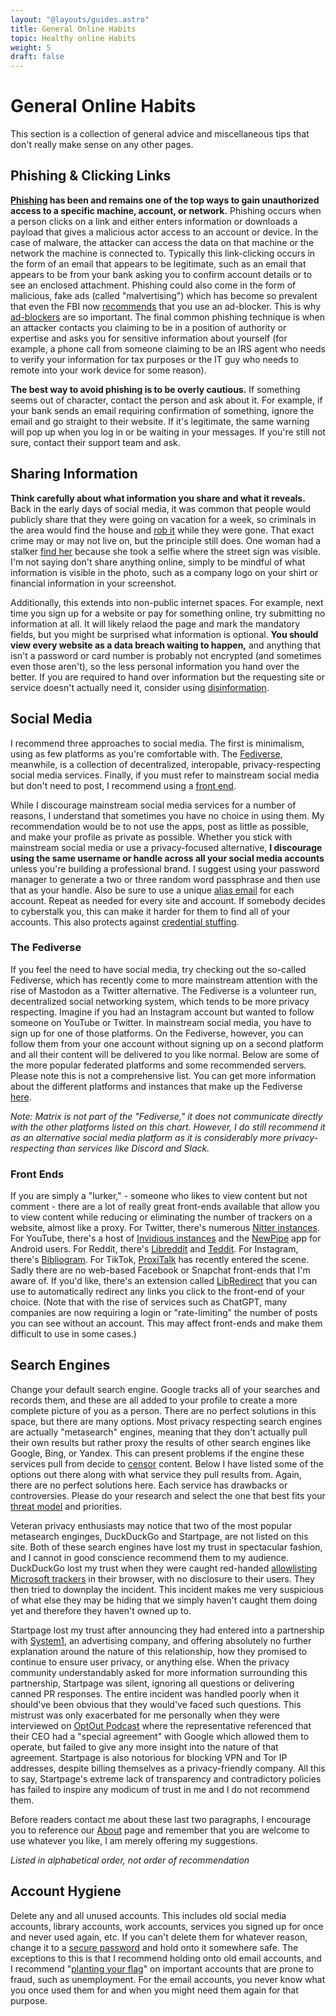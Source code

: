 ```yaml
---
layout: "@layouts/guides.astro"
title: General Online Habits
topic: Healthy online Habits
weight: 5
draft: false
---
```



# General Online Habits

This section is a collection of general advice and miscellaneous tips that don't really make sense on any other pages.

## Phishing & Clicking Links

**[Phishing](https://en.wikipedia.org/wiki/Phishing) has been and remains one of the top ways to gain unauthorized access to a specific machine, account, or network.** Phishing occurs when a person clicks on a link and either enters information or downloads a payload that gives a malicious actor access to an account or device. In the case of malware, the attacker can access the data on that machine or the network the machine is connected to. Typically this link-clicking occurs in the form of an email that appears to be legitimate, such as an email that appears to be from your bank asking you to confirm account details or to see an enclosed attachment. Phishing could also come in the form of malicious, fake ads (called "malvertising") which has become so prevalent that even the FBI now [recommends](https://techcrunch.com/2022/12/22/fbi-ad-blocker/) that you use an ad-blocker. This is why [ad-blockers](/guides/most-important/browser) are so important. The final common phishing technique is when an attacker contacts you claiming to be in a position of authority or expertise and asks you for sensitive information about yourself (for example, a phone call from someone claiming to be an IRS agent who needs to verify your information for tax purposes or the IT guy who needs to remote into your work device for some reason).

**The best way to avoid phishing is to be overly cautious.** If something seems out of character, contact the person and ask about it. For example, if your bank sends an email requiring confirmation of something, ignore the email and go straight to their website. If it's legitimate, the same warning will pop up when you log in or be waiting in your messages. If you're still not sure, contact their support team and ask.

## Sharing Information

**Think carefully about what information you share and what it reveals.** Back in the early days of social media, it was common that people would publicly share that they were going on vacation for a week, so criminals in the area would find the house and [rob it](https://www.zdnet.com/article/infographic-80-of-robbers-check-twitter-facebook-google-street-view/) while they were gone. That exact crime may or may not live on, but the principle still does. One woman had a stalker [find her](https://www.bbc.com/news/world-asia-50000234) because she took a selfie where the street sign was visible. I'm not saying don't share anything online, simply to be mindful of what information is visible in the photo, such as a company logo on your shirt or financial information in your screenshot.

Additionally, this extends into non-public internet spaces. For example, next time you sign up for a website or pay for something online, try submitting no information at all. It will likely relaod the page and mark the mandatory fields, but you might be surprised what information is optional. **You should view every website as a data breach waiting to happen,** and anything that isn't a password or card number is probably not encrypted (and sometimes even those aren't), so the less personal information you hand over the better. If you are required to hand over information but the requesting site or service doesn't actually need it, consider using [disinformation](/guides/less-important/disinformation).

## Social Media

I recommend three approaches to social media. The first is minimalism, using as few platforms as you're comfortable with. The [Fediverse](#the-fediverse), meanwhile, is a collection of decentralized, interopable, privacy-respecting social media services. Finally, if you must refer to mainstream social media but don't need to post, I recommend using a [front end](#front-ends).

While I discourage mainstream social media services for a number of reasons, I understand that sometimes you have no choice in using them. My recommendation would be to not use the apps, post as little as possible, and make your profile as private as possible. Whether you stick with mainstream social media or use a privacy-focused alternative, **I discourage using the same username or handle across all your social media accounts** unless you're building a professional brand. I suggest using your password manager to generate a two or three random word passphrase and then use that as your handle. Also be sure to use a unique [alias email](/guides/moderately-important/email-aliasing) for each account. Repeat as needed for every site and account. If somebody decides to cyberstalk you, this can make it harder for them to find all of your accounts. This also protects against [credential stuffing](https://owasp.org/www-community/attacks/Credential_stuffing).

### The Fediverse

If you feel the need to have social media, try checking out the so-called Fediverse, which has recently come to more mainstream attention with the rise of Mastodon as a Twitter alternative. The Fediverse is a volunteer run, decentralized social networking system, which tends to be more privacy respecting. Imagine if you had an Instagram account but wanted to follow someone on YouTube or Twitter. In mainstream social media, you have to sign up for one of those platforms. On the Fediverse, however, you can follow them from your one account without signing up on a second platform and all their content will be delivered to you like normal. Below are some of the more popular federated platforms and some recommended servers. Please note this is not a comprehensive list. You can get more information about the different platforms and instances that make up the Fediverse [here](https://fediverse.party/).

<Criterias data={chart2Data} />

_Note: Matrix is not part of the "Fediverse," it does not communicate directly with the other platforms listed on this chart. However, I do still recommend it as an alternative social media platform as it is considerably more privacy-respecting than services like Discord and Slack._

### Front Ends

If you are simply a "lurker," - someone who likes to view content but not comment - there are a lot of really great front-ends available that allow you to view content while reducing or eliminating the number of trackers on a website, almost like a proxy. For Twitter, there's numerous [Nitter instances](https://github.com/zedeus/nitter/wiki/Instances). For YouTube, there's a host of [Invidious instances](https://redirect.invidious.io/) and the [NewPipe](https://newpipe.net/) app for Android users. For Reddit, there's [Libreddit](https://github.com/spikecodes/libreddit) and [Teddit](https://codeberg.org/teddit/teddit). For Instagram, there's [Bibliogram](https://git.sr.ht/~cadence/bibliogram-docs/tree/master/docs/Instances.md). For TikTok, [ProxiTalk](https://proxitok.pabloferreiro.es/) has recently entered the scene. Sadly there are no web-based Facebook or Snapchat front-ends that I'm aware of. If you'd like, there's an extension called [LibRedirect](https://github.com/libredirect/LibRedirect) that you can use to automatically redirect any links you click to the front-end of your choice. (Note that with the rise of services such as ChatGPT, many companies are now requiring a login or "rate-limiting" the number of posts you can see without an account. This may affect front-ends and make them difficult to use in some cases.)


## Search Engines

Change your default search engine. Google tracks all of your searches and records them, and these are all added to your profile to create a more complete picture of you as a person. There are no perfect solutions in this space, but there are many options. Most privacy respecting search engines are actually "metasearch" engines, meaning that they don't actually pull their own results but rather proxy the results of other search engines like Google, Bing, or Yandex. This can present problems if the engine these services pull from decide to [censor](https://www.theguardian.com/technology/2021/jun/04/microsoft-bing-tiananmen-tank-man-results) content. Below I have listed some of the options out there along with what service they pull results from. Again, there are no perfect solutions here. Each service has drawbacks or controversies. Please do your research and select the one that best fits your [threat model](/guides/prologue/threatmodel) and priorities.

Veteran privacy enthusiasts may notice that two of the most popular metasearch enginges, DuckDuckGo and Startpage, are not listed on this site. Both of these search engines have lost my trust in spectacular fashion, and I cannot in good conscience recommend them to my audience. DuckDuckGo lost my trust when they were caught red-handed [allowlisting Microsoft trackers](https://www.bleepingcomputer.com/news/security/duckduckgo-browser-allows-microsoft-trackers-due-to-search-agreement/) in their browser, with no disclosure to their users. They then tried to downplay the incident. This incident makes me very suspicious of what else they may be hiding that we simply haven't caught them doing yet and therefore they haven't owned up to.

Startpage lost my trust after announcing they had entered into a partnership with [System1](https://restoreprivacy.com/startpage-system1-privacy-one-group/), an advertising company, and offering absolutely no further explanation around the nature of this relationship, how they promised to continue to ensure user privacy, or anything else. When the privacy community understandably asked for more information surrounding this partnership, Startpage was silent, ignoring all questions or delivering canned PR responses. The entire incident was handled poorly when it should've been obvious that they would've faced such questions. This mistrust was only exacerbated for me personally when they were interviewed on [OptOut Podcast](https://optoutpod.com/episodes/s2e08-startpage/) where the representative referenced that their CEO had a "special agreement" with Google which allowed them to operate, but failed to give any more insight into the nature of that agreement. Startpage is also notorious for blocking VPN and Tor IP addresses, despite billing themselves as a privacy-friendly company. All this to say, Startpage's extreme lack of transparency and contradictory policies has failed to inspire any modicum of trust in me and I do not recommend them.

Before readers contact me about these last two paragraphs, I encourage you to reference our [About](/about) page and remember that you are welcome to use whatever you like, I am merely offering my suggestions.

_Listed in alphabetical order, not order of recommendation_

<Criterias data={chart1Data} />

## Account Hygiene

Delete any and all unused accounts. This includes old social media accounts, library accounts, work accounts, services you signed up for once and never used again, etc. If you can't delete them for whatever reason, change it to a [secure password](/guides/most-important/passwords) and hold onto it somewhere safe. The exceptions to this is that I recommend holding onto old email accounts, and I recommend "[planting your flag](https://krebsonsecurity.com/2020/08/why-where-you-should-you-plant-your-flag/)" on important accounts that are prone to fraud, such as unemployment. For the email accounts, you never know what you once used them for and when you might need them again for that purpose.
